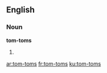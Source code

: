 ==English==

===Noun===
'''tom-toms'''

# {{plural of|[[tom-tom]]}}

[[ar:tom-toms]]
[[fr:tom-toms]]
[[ku:tom-toms]]